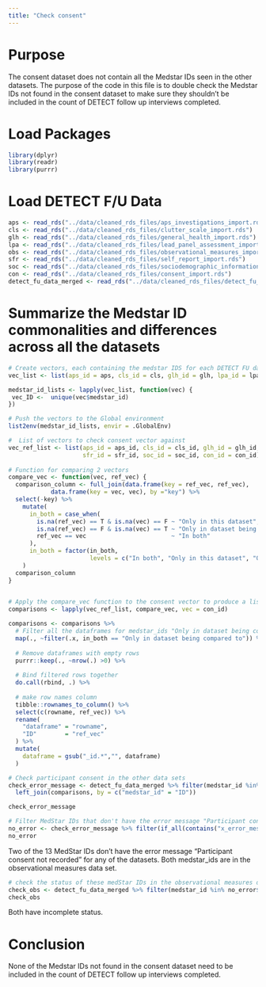 ```yaml
---
title: "Check consent"
---
```


# Purpose
The consent dataset does not contain all the Medstar IDs seen in the other datasets. The purpose of the code in this file is to double check the Medstar IDs not found in the consent dataset to make sure they shouldn't be included in the count of DETECT follow up interviews completed.

# Load Packages

```r
library(dplyr)
library(readr)
library(purrr)
```

# Load DETECT F/U Data

```r
aps <- read_rds("../data/cleaned_rds_files/aps_investigations_import.rds")
cls <- read_rds("../data/cleaned_rds_files/clutter_scale_import.rds")
glh <- read_rds("../data/cleaned_rds_files/general_health_import.rds")
lpa <- read_rds("../data/cleaned_rds_files/lead_panel_assessment_import.rds")
obs <- read_rds("../data/cleaned_rds_files/observational_measures_import.rds")
sfr <- read_rds("../data/cleaned_rds_files/self_report_import.rds")
soc <- read_rds("../data/cleaned_rds_files/sociodemographic_information_import.rds")
con <- read_rds("../data/cleaned_rds_files/consent_import.rds")
detect_fu_data_merged <- read_rds("../data/cleaned_rds_files/detect_fu_data_merged.rds")


```

# Summarize the Medstar ID commonalities and differences across all the datasets

```r
# Create vectors, each containing the medstar IDS for each DETECT FU data set.
vec_list <- list(aps_id = aps, cls_id = cls, glh_id = glh, lpa_id = lpa, obs_id = obs, par_id = par, sfr_id = sfr, soc_id = soc, con_id = con)

medstar_id_lists <- lapply(vec_list, function(vec) {
 vec_ID <-  unique(vec$medstar_id)
})

# Push the vectors to the Global environment
list2env(medstar_id_lists, envir = .GlobalEnv)

```

```r

#  List of vectors to check consent vector against
vec_ref_list <- list(aps_id = aps_id, cls_id = cls_id, glh_id = glh_id, lpa_id = lpa_id, obs_id = obs_id, 
                     sfr_id = sfr_id, soc_id = soc_id, con_id = con_id)
  
# Function for comparing 2 vectors
compare_vec <- function(vec, ref_vec) {
  comparison_column <- full_join(data.frame(key = ref_vec, ref_vec), 
            data.frame(key = vec, vec), by ="key") %>%
  select(-key) %>% 
    mutate(
      in_both = case_when(
        is.na(ref_vec) == T & is.na(vec) == F ~ "Only in this dataset",
        is.na(ref_vec) == F & is.na(vec) == T ~ "Only in dataset being compared to",
        ref_vec == vec                        ~ "In both"    
      ),
      in_both = factor(in_both,
                       levels = c("In both", "Only in this dataset", "Only in dataset being compared to"))
    )
  comparison_column
}

  
# Apply the compare_vec function to the consent vector to produce a list of comparison outputs.
comparisons <- lapply(vec_ref_list, compare_vec, vec = con_id)
```

```r
comparisons <- comparisons %>%  
  # Filter all the dataframes for medstar_ids "Only in dataset being compared to"
  map(., ~filter(.x, in_both == "Only in dataset being compared to")) %>%
  
  # Remove dataframes with empty rows 
  purrr::keep(., ~nrow(.) >0) %>%
  
  # Bind filtered rows together
  do.call(rbind, .) %>%
  
  # make row names column
  tibble::rownames_to_column() %>%
  select(c(rowname, ref_vec)) %>%
  rename(
    "dataframe" = "rowname",
    "ID"        = "ref_vec"
  ) %>%
  mutate(
    dataframe = gsub("_id.*","", dataframe)
  )
```

```r
# Check participant consent in the other data sets
check_error_message <- detect_fu_data_merged %>% filter(medstar_id %in% comparisons$ID) %>% select(c(medstar_id, contains("x_error_message"))) %>%
  left_join(comparisons, by = c("medstar_id" = "ID"))

check_error_message
```
```r
# Filter MedStar IDs that don't have the error message "Participant consent not recorded" for any of the datasets
no_error <- check_error_message %>% filter(if_all(contains("x_error_message"), ~is.na(.) == T))
no_error
```

Two of the 13 MedStar IDs don't have the error message "Participant consent not recorded" for any of the datasets.
Both medstar_ids are in the observational measures data set.

```r
# check the status of these medStar IDs in the observational measures dataset 
check_obs <- detect_fu_data_merged %>% filter(medstar_id %in% no_error$medstar_id) %>% select(x_record_status_obs)
check_obs
```
Both have incomplete status. 

# Conclusion
None of the Medstar IDs not found in the consent dataset need to be included in the count of DETECT follow up interviews completed.

